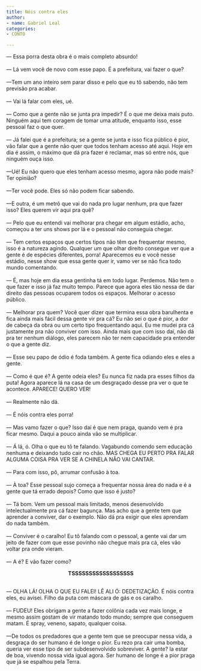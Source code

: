 ```yaml
---
title: Nóis contra eles
author:
- name: Gabriel Leal
categories:
- CONTO

---
```


| — Essa porra desta obra é o mais completo absurdo!
| 
| — Lá vem você de novo com esse papo. É a prefeitura, vai fazer o que?
| 
| —Tem um ano inteiro sem parar disso e pelo que eu tô sabendo, não tem previsão pra acabar.
| 
| — Vai lá falar com eles, ué.
| 
| — Como que a gente não se junta pra impedir? É o que me deixa mais puto. Ninguém aqui tem coragem de tomar uma atitude, enquanto isso, esse pessoal faz o que quer.
| 
| — Já falei que é a prefeitura; se a gente se junta e isso fica público é pior, vão falar que a gente não quer que todos tenham acesso até aqui. Hoje em dia é assim, o máximo que dá pra fazer é reclamar, mas só entre nós, que ninguém ouça isso.
| 
| —Ué! Eu não quero que eles tenham acesso mesmo, agora não pode mais? Ter opinião?
| 
| —Ter você pode. Eles só não podem ficar sabendo.
| 
| —E outra, é um metrô que vai do nada pro lugar nenhum, pra que fazer isso? Eles querem vir aqui pra quê?
| 
| — Pelo que eu entendi vai melhorar pra chegar em algum estádio, acho, começou a ter uns shows por lá e o pessoal não conseguia chegar.
| 
| — Tem certos espaços que certos tipos não têm que frequentar mesmo, isso é a natureza agindo. Qualquer um que olhar direito consegue ver que a gente é de espécies diferentes, porra! Aparecemos eu e você nesse estádio, nesse show que essa gente quer ir, vamo ver se não fica todo mundo comentando.
| 
| — É, mas hoje em dia essa gentinha tá em todo lugar. Perdemos. Não tem o que fazer e isso já faz muito tempo. Parece que agora eles tão nessa de dar direito das pessoas ocuparem todos os espaços. Melhorar o acesso público.
| 
| — Melhorar pra quem? Você quer dizer que termina essa obra barulhenta e fica ainda mais fácil dessa gente vir pra cá? Eu não sei o que é pior, a dor de cabeça da obra ou um certo tipo frequentando aqui. Eu me mudei pra cá justamente pra não conviver com isso. Ainda mais que com isso daí, não dá pra ter nenhum diálogo, eles parecem não ter nem capacidade pra entender o que a gente diz.
| 
| — Esse seu papo de ódio é foda também. A gente fica odiando eles e eles a gente.
| 
| — Como é que é? A gente odeia eles? Eu nunca fiz nada pra esses filhos da puta! Agora aparece lá na casa de um desgraçado desse pra ver o que te acontece. APARECE! QUERO VER!
| 
| — Realmente não dá.
| 
| — É nóis contra eles porra!
| 
| — Mas vamo fazer o que? Isso daí é que nem praga, quando vem é pra ficar mesmo. Daqui a pouco ainda vão se multiplicar.
| 
| — Á lá, ó. Olha o que eu tô te falando. Vagabundo comendo sem educação nenhuma e deixando tudo cair no chão. MAS CHEGA EU PERTO PRA FALAR ALGUMA COISA PRA VER SE A CHINELA NÃO VAI CANTAR.
| 
| — Para com isso, pô, arrumar confusão à toa.
| 
| — À toa? Esse pessoal sujo começa a frequentar nossa área do nada e é a gente que tá errado depois? Como que isso é justo?
| 
| — Tá bom. Vem um pessoal mais limitado, menos desenvolvido intelectualmente pra cá fazer bagunça. Mas acho que a gente tem que aprender a conviver, dar o exemplo. Não dá pra exigir que eles aprendam do nada também.
| 
| — Conviver é o caralho! Eu tô falando com o pessoal, a gente vai dar um jeito de fazer com que esse povinho não chegue mais pra cá, eles vão voltar pra onde vieram.
| 
| — A é? E vão fazer como?

<p style="text-align:center">
**TSSSSSSSSSSSSSSSSSS**
</p>

| 
| — OLHA LÁ! OLHA O QUE EU FALEI! LÊ ALI Ó: DEDETIZAÇÃO. É nóis contra eles, eu avisei. Filho da puta com máscara de gás e os caralho.
| 
| — FUDEU! Eles obrigam a gente a fazer colônia cada vez mais longe, e mesmo assim gostam de vir matando todo mundo; sempre que conseguem matam. É spray, veneno, sapato, qualquer coisa.
| 
| —De todos os predadores que a gente tem que se preocupar nessa vida, a desgraça do ser humano é de longe o pior. Eu rezo pra cair uma bomba, queria ver esse tipo de ser subdesenvolvido sobreviver. A gente? Ia estar de boa, vivendo nossa vida igual agora. Ser humano de longe é a pior praga que já se espalhou pela Terra.


